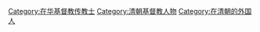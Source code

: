 [[Category:在华基督教传教士|Category:在华基督教传教士]]
[[Category:清朝基督教人物|Category:清朝基督教人物]]
[[Category:在清朝的外国人|Category:在清朝的外国人]]
